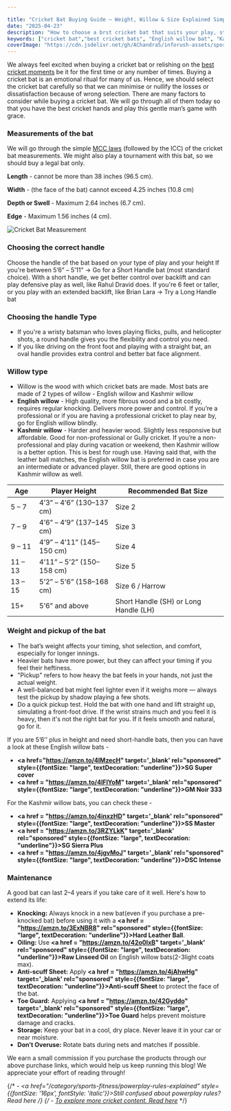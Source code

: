```yaml
---

title: "Cricket Bat Buying Guide – Weight, Willow & Size Explained Simply"
date: "2025-04-23"
description: "How to choose a brst cricket bat that suits your play, style and height?"
keywords: ["cricket bat","best cricket bats", "English willow bat", "Kashmir willow bat", "pickup shots", "cover drive"]
coverImage: "https://cdn.jsdelivr.net/gh/AChandra5/inforush-assets/sports-fitness/select-bat.jpg"
---
```


We always feel excited when buying a cricket bat or relishing on the <a href="/category/sports-fitness/under-rated-iconic-indian-cricket-moments">best cricket moments</a> be it for the first time or any number of times. Buying a cricket bat is an emotional ritual for many of us. Hence, we should select the cricket bat carefully so that we can minimise or nullify the losses or dissatisfaction because of wrong selection. There are many factors to consider while buying a cricket bat. We will go through all of them today so that you have the best cricket hands and play this gentle man’s game with grace.

<div className="bat-layout">
  <div className="bat-text">
    <h3>Measurements of the bat</h3>
    <p>We will go through the simple <a href="https://www.lords.org/mcc/the-laws-of-cricket/the-bat">MCC laws</a> (followed by the ICC) of the cricket bat measurements. We might also play a tournament with this bat, so we should buy a legal bat only.</p>
    <p><strong>Length</strong> - cannot be more than 38 inches (96.5 cm).</p>
    <p><strong>Width</strong> - (the face of the bat) cannot exceed 4.25 inches (10.8 cm)</p>
    <p><strong>Depth or Swell</strong> - Maximum 2.64 inches (6.7 cm).</p>
    <p><strong>Edge</strong> - Maximum 1.56 inches (4 cm).</p>
  </div>
  <div className="bat-image">
    <img
      src="https://cdn.jsdelivr.net/gh/AChandra5/inforush-assets/sports-fitness/bat-rules.png"
      alt="Cricket Bat Measurement"
      style={{ width: "100%", height: "auto" }}
    />
  </div>
</div>

### Choosing the correct handle
Choose the handle of the bat based on your type of play and your height
If you're between 5’6” – 5’11” → Go for a Short Handle bat (most standard choice). With a short handle, we get better control over backlift and can play defensive play as well, like Rahul Dravid does.
If you're 6 feet or taller, or you play with an extended backlift, like Brian Lara → Try a Long Handle bat

### Choosing the handle Type
- If you're a wristy batsman who loves playing flicks, pulls, and helicopter shots, a round handle gives you the flexibility and control you need.
- If you like driving on the front foot and playing with a straight bat, an oval handle provides extra control and better bat face alignment.

### Willow type
- Willow is the wood with which cricket bats are made. Most bats are made of 2 types of willow - English willow and Kashmir willow
- **English willow** - High quality, more fibrous wood and a bit costly, requires regular knocking. Delivers more power and control. If you’re a professional or if you are  having a professional cricket to play near by, go for English willow blindly. 
- **Kashmir willow** - Harder and heavier wood. Slightly less responsive but affordable. Good for non-professional or Gully cricket. If you’re a non-professional and play during vacation or weekend, then Kashmir willow is a better option. This is best for rough use.
Having said that, with the leather ball matches, the English willow bat is preferred in case you are an intermediate or advanced player. Still, there are good options in Kashmir willow as well.

<div style={{ overflowX: "auto", marginTop: "20px", width: "80%", margin: "auto" }}>
  <table
    style={{
      borderCollapse: "collapse",
      minWidth: "600px",
      fontSize: "15px",
      border: "1px solid #ddd",
      borderRadius: '20px',
    }}
  >
    <thead>
      <tr style={{ backgroundColor: "#0D3483", color: "white" }}>
        <th style={{ padding: "12px", textAlign: "center" }}>Age</th>
        <th style={{ padding: "12px", textAlign: "center" }}>Player Height</th>
        <th style={{ padding: "12px", textAlign: "center" }}>Recommended Bat Size</th>
      </tr>
    </thead>
    <tbody>
      <tr style={{ backgroundColor: "#" }}>
        <td style={{ padding: "10px", border: "1px solid #ddd" }}>5 – 7</td>
        <td style={{ padding: "10px", border: "1px solid #ddd" }}>4’3” – 4’6” (130–137 cm)</td>
        <td style={{ padding: "10px", border: "1px solid #ddd" }}>Size 2</td>
      </tr>
      <tr>
        <td style={{ padding: "10px", border: "1px solid #ddd" }}>7 – 9</td>
        <td style={{ padding: "10px", border: "1px solid #ddd" }}>4’6” – 4’9” (137–145 cm)</td>
        <td style={{ padding: "10px", border: "1px solid #ddd" }}>Size 3</td>
      </tr>
      <tr style={{ backgroundColor: "#" }}>
        <td style={{ padding: "10px", border: "1px solid #ddd" }}>9 – 11</td>
        <td style={{ padding: "10px", border: "1px solid #ddd" }}>4’9” – 4’11” (145–150 cm)</td>
        <td style={{ padding: "10px", border: "1px solid #ddd" }}>Size 4</td>
      </tr>
      <tr>
        <td style={{ padding: "10px", border: "1px solid #ddd" }}>11 – 13</td>
        <td style={{ padding: "10px", border: "1px solid #ddd" }}>4’11” – 5’2” (150–158 cm)</td>
        <td style={{ padding: "10px", border: "1px solid #ddd" }}>Size 5</td>
      </tr>
      <tr style={{ backgroundColor: "#" }}>
        <td style={{ padding: "10px", border: "1px solid #ddd" }}>13 – 15</td>
        <td style={{ padding: "10px", border: "1px solid #ddd" }}>5’2” – 5’6” (158–168 cm)</td>
        <td style={{ padding: "10px", border: "1px solid #ddd" }}>Size 6 / Harrow</td>
      </tr>
      <tr>
        <td style={{ padding: "10px", border: "1px solid #ddd" }}>15+</td>
        <td style={{ padding: "10px", border: "1px solid #ddd" }}>5’6” and above</td>
        <td style={{ padding: "10px", border: "1px solid #ddd" }}>Short Handle (SH) or Long Handle (LH)</td>
      </tr>
    </tbody>
  </table>
</div>

### Weight and pickup of the bat
- The bat’s weight affects your timing, shot selection, and comfort, especially for longer innings.
- Heavier bats have more power, but they can affect your timing if you feel their heftiness.
- "Pickup" refers to how heavy the bat feels in your hands, not just the actual weight.
- A well-balanced bat might feel lighter even if it weighs more — always test the pickup by shadow playing a few shots.
- Do a quick pickup test. Hold the bat with one hand and lift straight up, simulating a front-foot drive. If the wrist strains much and you feel it is heavy, then it's not the right bat for you. If it feels smooth and natural, go for it.

If you are 5’6’’ plus in height and need short-handle bats, then you can have a look at these English willow bats - 
- <b><a href="https://amzn.to/4lMzecH" target='_blank' rel="sponsored" style={{fontSize: "large", textDecoration: "underline"}}>SG Super cover</a></b>
- <b><a href = "https://amzn.to/4lFIYoM" target='_blank' rel="sponsored" style={{fontSize: "large", textDecoration: "underline"}}>GM Noir 333</a></b>

For the Kashmir willow bats, you can check these - 
- <b><a href = "https://amzn.to/4inxzHD" target='_blank' rel="sponsored" style={{fontSize: "large", textDecoration: "underline"}}>SS Master</a></b>
- <b><a href = "https://amzn.to/3RZYLkK" target='_blank' rel="sponsored" style={{fontSize: "large", textDecoration: "underline"}}>SG Sierra Plus</a></b>
- <b><a href = "https://amzn.to/4jgvMoJ" target='_blank' rel="sponsored" style={{fontSize: "large", textDecoration: "underline"}}>DSC Intense</a></b>

### Maintenance
A good bat can last 2–4 years if you take care of it well. Here's how to extend its life:
- **Knocking:** Always knock in a new bat(even if you purchase a pre-knocked bat) before using it with a <b><a href = "https://amzn.to/3ExNBR8" rel="sponsored" style={{fontSize: "large", textDecoration: "underline"}}>Hard Leather Ball</a></b>.
- **Oiling:** Use <b><a href = "https://amzn.to/42o0IxB" target='_blank' rel="sponsored" style={{fontSize: "large", textDecoration: "underline"}}>Raw Linseed Oil</a></b> on English willow bats(2-3light coats max).
- **Anti-scuff Sheet:** Apply <b><a href = "https://amzn.to/4jAhwHg" target='_blank' rel="sponsored" style={{fontSize: "large", textDecoration: "underline"}}>Anti-scuff Sheet</a></b> to protect the face of the bat.
- **Toe Guard:** Applying <b><a href = "https://amzn.to/42Gyddo" target='_blank' rel="sponsored" style={{fontSize: "large", textDecoration: "underline"}}>Toe Guard</a></b> helps prevent moisture damage and cracks. 
- **Storage:** Keep your bat in a cool, dry place. Never leave it in your car or near moisture.
- **Don’t Overuse:** Rotate bats during nets and matches if possible.

<div style={{fontSize: '12px', fontStyle: 'italic'}}>We earn a small commission if you purchase the products through our above purchase links, which would help us keep running this blog! We appreciate your effort of reading through!</div> 

{/* - <em><a href="/category/sports-fitness/powerplay-rules-explained" style={{fontSize: '16px', fontStyle: 'italic'}}>Still confused about powerplay rules? Read here</a></em> */}
{/* - <em> <a href="/categories/sports-fitness">To explore more cricket content. Read here</a></em> */}










